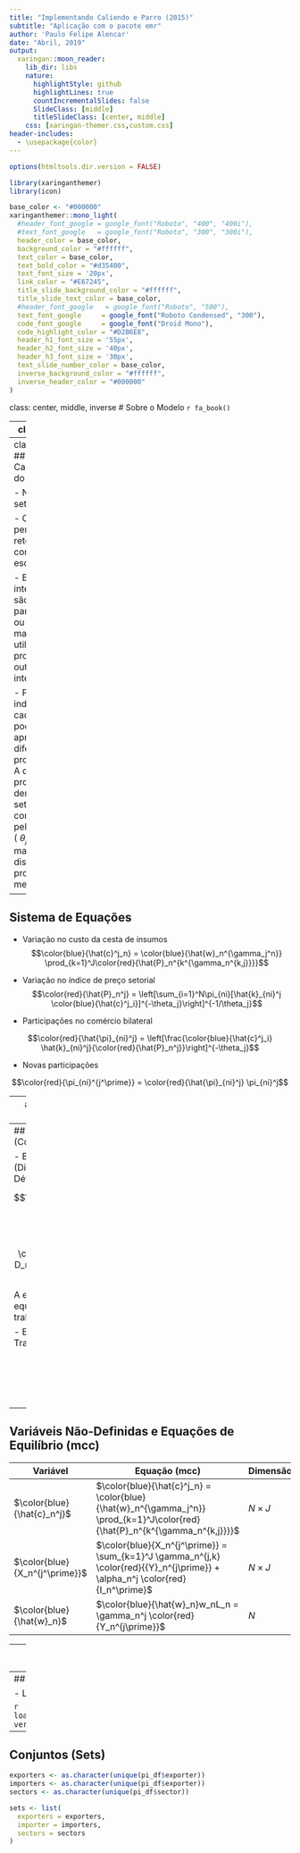 ```yaml
---
title: "Implementando Caliendo e Parro (2015)"
subtitle: "Aplicação com o pacote emr"
author: 'Paulo Felipe Alencar'
date: "Abril, 2019"
output:
  xaringan::moon_reader:
    lib_dir: libs
    nature:
      highlightStyle: github
      highlightLines: true
      countIncrementalSlides: false
      SlideClass: [middle]
      titleSlideClass: [center, middle]
    css: [xaringan-themer.css,custom.css]
header-includes:
  - \usepackage{color}
---
```


```r
options(htmltools.dir.version = FALSE)
```

```r
library(xaringanthemer)
library(icon)

base_color <- "#000000"
xaringanthemer::mono_light(
  #header_font_google = google_font("Roboto", "400", "400i"),
  #text_font_google   = google_font("Roboto", "300", "300i"),
  header_color = base_color,
  background_color = "#ffffff",
  text_color = base_color,
  text_bold_color = "#d35400",
  text_font_size = '20px',
  link_color = "#E67245",
  title_slide_background_color = "#ffffff",
  title_slide_text_color = base_color,
  #header_font_google   = google_font("Roboto", "500"),
  text_font_google     = google_font("Roboto Condensed", "300"),
  code_font_google     = google_font("Droid Mono"),
  code_highlight_color = "#D2B6E8",
  header_h1_font_size = '55px',
  header_h2_font_size = '40px',
  header_h3_font_size = '30px',
  text_slide_number_color = base_color,
  inverse_background_color = "#ffffff",
  inverse_header_color = "#000000"
)
```

class: center, middle, inverse
# Sobre o Modelo `r fa_book()`

---
class: middle
<h2 class="center"> Visão Geral do Modelo</h2>

Modelo **ricardiano** construído para avaliar os impactos em comércio e bem-estar do NAFTA. Trata-se de uma extensão ao modelo de Eaton e Kortum (2002) ao considerar as ligações entre os múltiplos setores da economia. 

O comércio emerge devido às **diferenças de produtividades** entre os países na produção de um contínuo de produtos.

Segundo os autores, ao adotarem um modelo mais simplificado, ganha-se um maior poder de explicação sobre os resultados. Ao adicionar mais detalhes, essa vantagem seria perdida, o que é uma crítica aos modelos de equilíbrio geral computável (CGE).

---
class: middle
## Características do Modelo

- N regiões e J setores.

- Competição perfeita e retornos constantes de escala.

- Bens intermediários são usados para consumo ou como materiais utilizados para produção de outros bens intermediários.

- Produtores individuais em cada setor podem apresentar diferentes produtividades. A dispersão de produtividade dentro de um setor $j$ será controlada pelo parâmetro ( $\theta_j$ ). Quanto maior for a dispersão de produtividade, menor será $\theta_j$.


---
## Sistema de Equações

- Variação no custo da cesta de insumos
$$\color{blue}{\hat{c}^j_n} = \color{blue}{\hat{w}_n^{\gamma_j^n}} \prod_{k=1}^J\color{red}{\hat{P}_n^{k^{\gamma_n^{k,j}}}}$$

- Variação no índice de preço setorial
$$\color{red}{\hat{P}_n^j} = \left[\sum_{i=1}^N\pi_{ni}[\hat{k}_{ni}^j \color{blue}{\hat{c}^j_i}]^{-\theta_j}\right]^{-1/\theta_j}$$

- Participações no comércio bilateral

$$\color{red}{\hat{\pi}_{ni}^j} = \left[\frac{\color{blue}{\hat{c}^j_i} \hat{k}_{ni}^j}{\color{red}{\hat{P}_n^j}}\right]^{-\theta_j}$$

- Novas participações

$$\color{red}{\pi_{ni}^{j^\prime}} = \color{red}{\hat{\pi}_{ni}^j} \pi_{ni}^j$$

---
## Sistema de Equações (Cont.)

- Valor da Produção

$$\color{red}{{Y}_n^{j\prime}} = \sum_{i=1}^N \frac{\color{red}{\pi_{in}^{j^\prime}}}{1 + \tau_{in}^{j^\prime}}\color{blue}{X_i^{j^\prime}}$$

- Dispêndio total por país $n$ e setor $j$

$$\color{blue}{X_n^{j^\prime}} = \sum_{k=1}^J \gamma_n^{j,k} \color{red}{{Y}_n^{j\prime}} + \alpha_n^j \color{red}{I_n^\prime}$$

- Absorção Final

$$\color{red}{I_n^\prime} = \color{blue}{\hat{w}_n}w_nL_n + \sum_{j=1}^J\sum_{i=1}^{N}  \tau_{ni}^{j^\prime} \frac{\color{red}{\pi_{ni}^\prime}}{1 + \tau_{ni}^{j^\prime}} \color{red}{X_n^{j^\prime}} + D_n$$

---
## Sistema de Equações (Cont.)

- Balança Comercial (Dispêndio - Produção = Déficit)

$$\sum_{j=1}^J\sum_{i=1}^{N}  \tau_{ni}^{j^\prime} \frac{\color{red}{\pi_{ni}^\prime}}{1 + \tau_{ni}^{j^\prime}} \color{red}{X_n^{j^\prime}} - D_n = \sum_{j=1}^J \color{red}{Y_n^{j^\prime}}$$

A equação acima implica em equilíbrio no mercado de trabalho

- Equilíbrio no Mercado Trabalho (Valor Adicionado)

$$\color{blue}{\hat{w}_n}w_nL_n = \gamma_n^j \color{red}{Y_n^{j\prime}}$$

---
## Variáveis Não-Definidas e Equações de Equilíbrio (mcc)

Variável | Equação (mcc) | Dimensão
---------|-----------------|------------------
$\color{blue}{\hat{c}_n^j}$ | $\color{blue}{\hat{c}^j_n} = \color{blue}{\hat{w}_n^{\gamma_j^n}} \prod_{k=1}^J\color{red}{\hat{P}_n^{k^{\gamma_n^{k,j}}}}$ | $N \times J$
$\color{blue}{X_n^{j^\prime}}$ | $\color{blue}{X_n^{j^\prime}} = \sum_{k=1}^J \gamma_n^{j,k} \color{red}{{Y}_n^{j\prime}} + \alpha_n^j \color{red}{I_n^\prime}$ | $N \times J$
$\color{blue}{\hat{w}_n}$ | $\color{blue}{\hat{w}_n}w_nL_n = \gamma_n^j \color{red}{Y_n^{j\prime}}$ | $N$


---
class: center, middle, inverse
# Implementando no R

---
## Dados

- Lendo so dados

```r
load('../dados/caliendo_parro.RData', verbose = TRUE)
```

---
## Conjuntos (Sets)

```r
exporters <- as.character(unique(pi_df$exporter))
importers <- as.character(unique(pi_df$exporter))
sectors <- as.character(unique(pi_df$sector))

sets <- list(
  exporters = exporters,
  importer = importers,
  sectors = sectors
)
```


